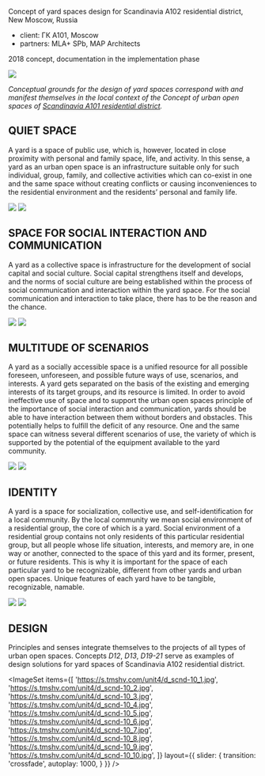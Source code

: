 
<Title>YARDS : : SCANDINAVIA RESIDENTIAL DISTRICT</Title>

Concept of yard spaces design for Scandinavia A102 residential district, New Moscow, Russia

- client: ГК А101, Moscow
- partners: MLA+ SPb, MAP Architects

2018 concept, documentation
in the implementation phase

<Image src='https://s.tmshv.com/unit4/d_scnd-09.jpg'/>

_Conceptual grounds for the design of yard spaces correspond with and manifest themselves in the local context of the Concept of urban open spaces of [Scandinavia A101 residential district](/scnd-gb)._

## QUIET SPACE

A yard is a space of public use, which is, however, located in close proximity with personal and family space, life, and activity. In this sense, a yard as an urban open space is an infrastructure suitable only for such individual, group, family, and collective activities which can co-exist in one and the same space without creating conflicts or causing inconveniences to the residential environment and the residents’ personal and family life.

<Image src='https://s.tmshv.com/unit4/d_scnd-07.jpg'/>
<Image src='https://s.tmshv.com/unit4/d_scnd-08.jpg'/>


## SPACE FOR SOCIAL INTERACTION AND COMMUNICATION

A yard as a collective space is infrastructure for the development of social capital and social culture. Social capital strengthens itself and develops, and the norms of social culture are being established within the process of social communication and interaction within the yard space. For the social communication and interaction to take place, there has to be the reason and the chance.

<Image src='https://s.tmshv.com/unit4/d_scnd-03.jpg'/>
<Image src='https://s.tmshv.com/unit4/d_scnd-04.jpg'/>


## MULTITUDE OF SCENARIOS

A yard as a socially accessible space is a unified resource for all possible foreseen, unforeseen, and possible future ways of use, scenarios, and interests. A yard gets separated on the basis of the existing and emerging interests of its target groups, and its resource is limited. In order to avoid ineffective use of space and to support the urban open spaces principle of the importance of social interaction and communication, yards should be able to have interaction between them without borders and obstacles. This potentially helps to fulfill the deficit of any resource. One and the same space can witness several different scenarios of use, the variety of which is supported by the potential of the equipment available to the yard community.

<Image src='https://s.tmshv.com/unit4/d_scnd-05.jpg'/>
<Image src='https://s.tmshv.com/unit4/d_scnd-06.jpg'/>


## IDENTITY

A yard is a space for socialization, collective use, and self-identification for a local community. By the local community we mean social environment of a residential group, the core of which is a yard. Social environment of a residential group contains not only residents of this particular residential group, but all people whose life situation, interests, and memory are, in one way or another, connected to the space of this yard and its former, present, or future residents. This is why it is important for the space of each particular yard to be recognizable, different from other yards and urban open spaces. Unique features of each yard have to be tangible, recognizable, namable.

<Image src='https://s.tmshv.com/unit4/d_scnd-01.jpg'/>
<Image src='https://s.tmshv.com/unit4/d_scnd-02.jpg'/>


## DESIGN

Principles and senses integrate themselves to the projects of all types of urban open spaces. Concepts *D12*, *D13*, *D19-21* serve as examples of design solutions for yard spaces of Scandinavia A102 residential district.

<ImageSet
    items={[
        'https://s.tmshv.com/unit4/d_scnd-10_1.jpg',
        'https://s.tmshv.com/unit4/d_scnd-10_2.jpg',
        'https://s.tmshv.com/unit4/d_scnd-10_3.jpg',
        'https://s.tmshv.com/unit4/d_scnd-10_4.jpg',
        'https://s.tmshv.com/unit4/d_scnd-10_5.jpg',
        'https://s.tmshv.com/unit4/d_scnd-10_6.jpg',
        'https://s.tmshv.com/unit4/d_scnd-10_7.jpg',
        'https://s.tmshv.com/unit4/d_scnd-10_8.jpg',
        'https://s.tmshv.com/unit4/d_scnd-10_9.jpg',
        'https://s.tmshv.com/unit4/d_scnd-10_10.jpg',
    ]}
    layout={{
        slider: {
            transition: 'crossfade',
            autoplay: 1000,
        }
    }}
/>
